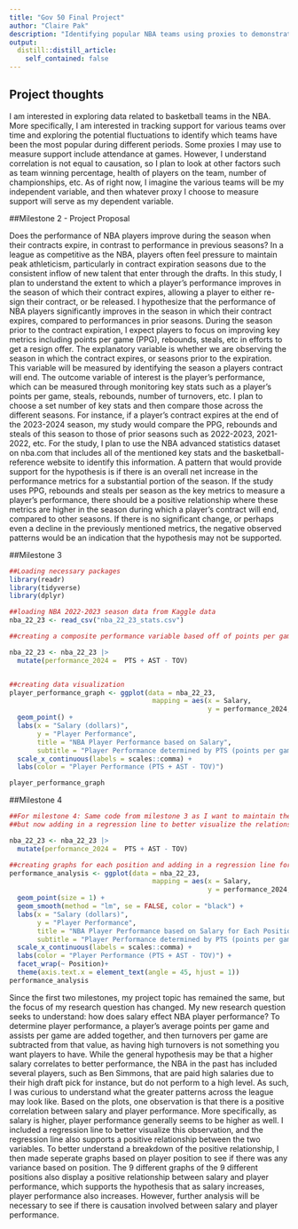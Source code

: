 ```yaml
---
title: "Gov 50 Final Project"
author: "Claire Pak"
description: "Identifying popular NBA teams using proxies to demonstrate support."
output:
  distill::distill_article:
    self_contained: false
---
```



## Project thoughts

I am interested in exploring data related to basketball teams in the NBA. More specifically, I am interested in tracking support for various teams over time and exploring the potential fluctuations to identify which teams have been the most popular during different periods. Some proxies I may use to measure support include attendance at games. However, I understand correlation is not equal to causation, so I plan to look at other factors such as team winning percentage, health of players on the team, number of championships, etc. As of right now, I imagine the various teams will be my independent variable, and then whatever proxy I choose to measure support will serve as my dependent variable. 


##Milestone 2 - Project Proposal

Does the performance of NBA players improve during the season when their contracts expire, in contrast to performance in previous seasons? In a league as competitive as the NBA, players often feel pressure to maintain peak athleticism, particularly in contract expiration seasons due to the consistent inflow of new talent that enter through the drafts. In this study, I plan to understand the extent to which a player's performance improves in the season of which their contract expires, allowing a player to either re-sign their contract, or be released. I hypothesize that the performance of NBA players significantly improves in the season in which their contract expires, compared to performances in prior seasons. During the season prior to the contract expiration, I expect players to focus on improving key metrics including points per game (PPG), rebounds, steals, etc in efforts to get a resign offer. The explanatory variable is whether we are observing the season in which the contract expires, or seasons prior to the expiration. This variable will be measured by identifying the season a players contract will end. The outcome variable of interest is the player's performance, which can be measured through monitoring key stats such as a player's points per game, steals, rebounds, number of turnovers, etc. I plan to choose a set number of key stats and then compare those across the different seasons. For instance, if a player's contract expires at the end of the 2023-2024 season, my study would compare the PPG, rebounds and steals of this season to those of prior seasons such as 2022-2023, 2021-2022, etc. For the study, I plan to use the NBA advanced statistics dataset on nba.com that includes all of the mentioned key stats and the basketball-reference website to identify this information. A pattern that would provide support for the hypothesis is if there is an overall net increase in the performance metrics for a substantial portion of the season. If the study uses PPG, rebounds and steals per season as the key metrics to measure a player’s performance, there should be a positive relationship where these metrics are higher in the season during which a player’s contract will end, compared to other seasons. If there is no significant change, or perhaps even a decline in the previously mentioned metrics, the negative observed patterns would be an indication that the hypothesis may not be supported. 

##Milestone 3

```r
##Loading necessary packages
library(readr)
library(tidyverse)
library(dplyr)
```

```r
##loading NBA 2022-2023 season data from Kaggle data
nba_22_23 <- read_csv("nba_22_23_stats.csv")
```

```r
##creating a composite performance variable based off of points per game (PTS), assists (AST) and turnovers (TOV) that will serve as the dependent variable

nba_22_23 <- nba_22_23 |>
  mutate(performance_2024 =  PTS + AST - TOV)


##creating data visualization
player_performance_graph <- ggplot(data = nba_22_23,
                                    mapping = aes(x = Salary,
                                                  y = performance_2024, color = performance_2024)) +
  geom_point() +
  labs(x = "Salary (dollars)",
       y = "Player Performance",
       title = "NBA Player Performance based on Salary",
       subtitle = "Player Performance determined by PTS (points per game) + AST (assists) - TOV (turnovers)") +
  scale_x_continuous(labels = scales::comma) +
  labs(color = "Player Performance (PTS + AST - TOV)") 

player_performance_graph
```


##Milestone 4
```r
##For milestone 4: Same code from milestone 3 as I want to maintain the same substance for my graph
##but now adding in a regression line to better visualize the relationship

nba_22_23 <- nba_22_23 |>
  mutate(performance_2024 =  PTS + AST - TOV)

##creating graphs for each position and adding in a regression line for data visualization analysis 
performance_analysis <- ggplot(data = nba_22_23,
                                    mapping = aes(x = Salary,
                                                  y = performance_2024, color = performance_2024)) +
  geom_point(size = 1) +
  geom_smooth(method = "lm", se = FALSE, color = "black") +
  labs(x = "Salary (dollars)",
       y = "Player Performance",
       title = "NBA Player Performance based on Salary for Each Position",
       subtitle = "Player Performance determined by PTS (points per game) + AST (assists) - TOV (turnovers)") +
  scale_x_continuous(labels = scales::comma) +
  labs(color = "Player Performance (PTS + AST - TOV)") +
  facet_wrap(~ Position)+
  theme(axis.text.x = element_text(angle = 45, hjust = 1))
performance_analysis

```

Since the first two milestones, my project topic has remained the same, but the focus of my research question has changed. My new research question seeks to understand: how does salary effect NBA player performance? To determine player performance, a player's average points per game and assists per game are added together, and then turnovers per game are subtracted from that value, as having high turnovers is not something you want players to have. While the general hypothesis may be that a higher salary correlates to better performance, the NBA in the past has included several players, such as Ben Simmons, that are paid high salaries due to their high draft pick for instance, but do not perform to a high level. As such, I was curious to understand what the greater patterns across the league may look like. Based on the plots, one observation is that there is a positive correlation between salary and player performance. More specifically, as salary is higher, player performance generally seems to be higher as well. I included a regression line to better visualize this observation, and the regression line also supports a positive relationship between the two variables. To better understand a breakdown of the positive relationship, I then made seperate graphs based on player position to see if there was any variance based on position. The 9 different graphs of the 9 different positions also display a positive relationship between salary and player performance, which supports the hypothesis that as salary increases, player performance also increases. However, further analysis will be necessary to see if there is causation involved between salary and player performance. 





